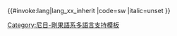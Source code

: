 <includeonly>{{#invoke:lang|lang_xx_inherit
|code=sw
|italic=unset
}}</includeonly><noinclude>
{{Documentation|Template:Lang-x/doc}}
[[Category:尼日-剛果語系多語言支持模板]]
</noinclude>